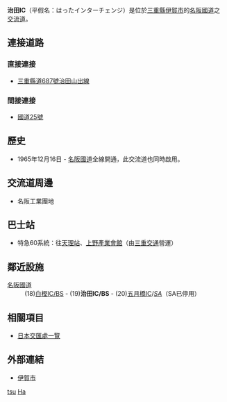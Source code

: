 {{日本公路設施
|設施名稱 = 治田IC
|色 = 
|圖像 = 
|pxl =
|圖像簡介 =
|公路名稱1 = [[名阪國道|名阪國道]]
|IC編號1 = 19
|收費站編號1 =
|記號1 = 治田 月瀨 笠置
|起點1 = [[龜山IC|龜山IC]]
|距離1 = 40.4
|上一設施1 = [[白樫IC|白樫IC]]
|上一設施距離1 = 2.1
|下一設施1 = [[五月橋IC|五月橋IC]]/[[五月橋SA|SA]]
|下一設施距離1 = 1.9
|連接道路 = [[三重縣道687號治田山出線|三重縣道687號治田山出線]]
|啟用日期 = 1965年12月16日
|停用日期 = 
|流量 =
|智能IC = 
|上行營業時間 = 
|上行油站 = 
|上行油站營業時間 = 
|下行營業時間 = 
|下行油站 = 
|下行油站營業時間 = 
|郵政編碼 = 518-1155
|所在地 = [[三重縣|三重縣]][[伊賀市|伊賀市]]治田
|坐標 = {{coord|34|42|21.57|N|136|4|32.29|E}}
|備註 = 
}}
'''治田IC'''（平假名：はったインターチェンジ）是位於[[三重縣|三重縣]][[伊賀市|伊賀市]]的[[名阪國道|名阪國道]]之[[交流道|交流道]]。

== 連接道路 ==
=== 直接連接 ===
* [[三重縣道687號治田山出線|三重縣道687號治田山出線]]
=== 間接連接 ===
* [[國道25號|國道25號]]

== 歷史 ==
* 1965年12月16日 - [[名阪國道|名阪國道]]全線開通，此交流道也同時啟用。

== 交流道周邊 ==
* 名阪工業團地

== 巴士站 ==
*特急60系統：往[[天理站|天理站]]、[[上野產業會館|上野產業會館]]（由[[三重交通|三重交通]]營運）

== 鄰近設施 ==
; [[名阪國道|名阪國道]]
: (18)[[白樫IC|白樫IC/BS]] - (19)'''治田IC/BS''' - (20)[[五月橋IC|五月橋IC]]/''[[五月橋SA|SA]]''（SA已停用）

== 相關項目 ==
* [[日本交匯處一覽|日本交匯處一覽]]

== 外部連結 ==
* [http://www.city.iga.lg.jp/ 伊賀市] {{Wayback|url=http://www.city.iga.lg.jp/ |date=20070927211452 }}

{{名阪國道}}

[[Category:日本交流道_Ha|tsu]]
[[Category:三重縣交流道|Ha]]